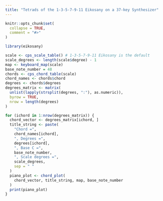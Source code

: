 ```yaml
---
title: "Tetrads of the 1-3-5-7-9-11 Eikosany on a 37-key Synthesizer"
---
```


```r
knitr::opts_chunk$set(
  collapse = TRUE,
  comment = "#>"
)
```

```r
library(eikosany)
```

```r
scale <- cps_scale_table() # 1-3-5-7-9-11 Eikosany is the default
scale_degrees <- length(scale$degree) - 1
map <- keyboard_map(scale)
base_note_number = 48
chords <- cps_chord_table(scale)
chord_names <- chords$chord
degrees <- chords$degrees
degrees_matrix <- matrix(
  unlist(lapply(strsplit(degrees, ":"), as.numeric)),
  byrow = TRUE,
  nrow = length(degrees)
)

for (ichord in 1:nrow(degrees_matrix)) {
  chord_vector <- degrees_matrix[ichord, ]
  title_string <- paste(
    "Chord =",
    chord_names[ichord],
    ", Degrees =",
    degrees[ichord],
    ", Base C =",
    base_note_number,
    ", Scale degrees =",
    scale_degrees,
    sep = " "
  )
  piano_plot <- chord_plot(
    chord_vector, title_string, map, base_note_number
  )
  print(piano_plot)
}

```
